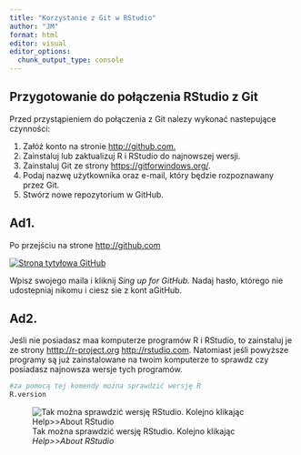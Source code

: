 ```yaml
---
title: "Korzystanie z Git w RStudio"
author: "JM"
format: html
editor: visual
editor_options: 
  chunk_output_type: console
---
```


## Przygotowanie do połączenia RStudio z Git

Przed przystąpieniem do połączenia z Git nalezy wykonać nastepujące czynności:

1.  Załóż konto na stronie [http://github.com.](http://github.com)
2.  Zainstaluj lub zaktualizuj R i RStudio do najnowszej wersji.
3.  Zainstaluj Git ze strony <https://gitforwindows.org/>.
4.  Podaj nazwę użytkownika oraz e-mail, który będzie rozpoznawany przez Git.
5.  Stwórz nowe repozytorium w GitHub.

## Ad1.

Po przejściu na strone <http://github.com>

[![Strona tytyłowa GitHub](figs/zdjecie.png){fig-align="center"}](https://github.com/)

Wpisz swojego maila i kliknij *Sing up for GitHub.* Nadaj hasło, którego nie udostepniaj nikomu i ciesz sie z kont aGitHub.

## Ad2.

Jeśli nie posiadasz maa komputerze programów R i RStudio, to zainstaluj je ze strony [htttp://r-project.org](htttp://r-project.org) <http://rstudio.com>. Natomiast jeśli powyższe programy są już zainstalowane na twoim komputerze to sprawdz czy posiadasz najnowsza wersje tych programów.

```r
#za pomocą tej komendy można sprawdzić wersję R
R.version
```

![Tak można sprawdzić wersję RStudio. Kolejno klikając *Help\>\>About RStudio*](images/Zrzut%20ekranu%20(1138).png){fig-align="center"}
